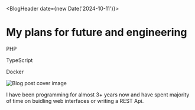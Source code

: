 

<BlogHeader date={new Date('2024-10-11')}>

# My plans for future and engineering

<p className="tag">PHP</p>
<p className="tag">TypeScript</p>
<p className="tag">Docker</p>

</BlogHeader>

<div className="relative w-full max-w-[50rem] mx-auto">
    <Image
      src="/sample.jpg"
      alt="Blog post cover image"
      width={800}
      height={533}
      className="rounded object-cover w-full"
      priority
    />
</div>

I have been programming for almost 3+ years now and have spent majority of time on buidling web interfaces or writing a REST Api.